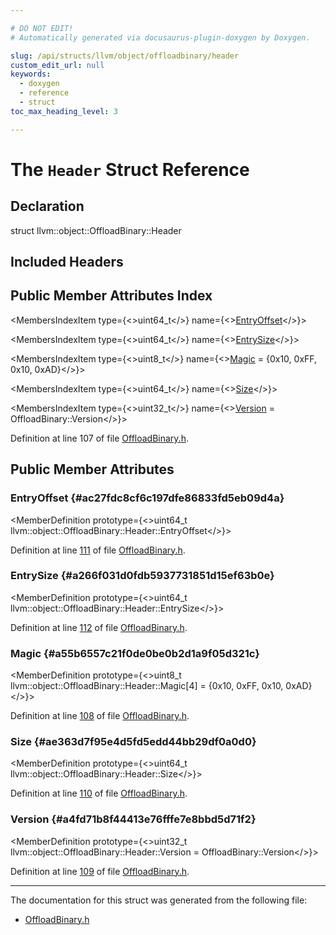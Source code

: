 ```yaml
---

# DO NOT EDIT!
# Automatically generated via docusaurus-plugin-doxygen by Doxygen.

slug: /api/structs/llvm/object/offloadbinary/header
custom_edit_url: null
keywords:
  - doxygen
  - reference
  - struct
toc_max_heading_level: 3

---
```





# The `Header` Struct Reference

<DoxygenPage pluginConfig={pluginConfig}>



## Declaration

<CodeBlock>struct llvm::object::OffloadBinary::Header</CodeBlock>

## Included Headers

<IncludesList>
<IncludesListItem
  filePath="llvm/Object/OffloadBinary.h"
  permalink="/docs/api/files/include/include/llvm/include/llvm/object/offloadbinary-h"
  isLocal="true" />
</IncludesList>

## Public Member Attributes Index

<MembersIndex>

<MembersIndexItem
  type={<>uint64&#95;t</>}
  name={<><a href="#ac27fdc8cf6c197dfe86833fd5eb09d4a">EntryOffset</a></>}>
</MembersIndexItem>

<MembersIndexItem
  type={<>uint64&#95;t</>}
  name={<><a href="#a266f031d0fdb5937731851d15ef63b0e">EntrySize</a></>}>
</MembersIndexItem>

<MembersIndexItem
  type={<>uint8&#95;t</>}
  name={<><a href="#a55b6557c21f0de0be0b2d1a9f05d321c">Magic</a> = &#123;0x10, 0xFF, 0x10, 0xAD&#125;</>}>
</MembersIndexItem>

<MembersIndexItem
  type={<>uint64&#95;t</>}
  name={<><a href="#ae363d7f95e4d5fd5edd44bb29df0a0d0">Size</a></>}>
</MembersIndexItem>

<MembersIndexItem
  type={<>uint32&#95;t</>}
  name={<><a href="#a4fd71b8f44413e76fffe7e8bbd5d71f2">Version</a> = OffloadBinary::Version</>}>
</MembersIndexItem>

</MembersIndex>


Definition at line 107 of file <a href="/docs/api/files/include/include/llvm/include/llvm/object/offloadbinary-h">OffloadBinary.h</a>.

<SectionDefinition>

## Public Member Attributes

### EntryOffset {#ac27fdc8cf6c197dfe86833fd5eb09d4a}

<MemberDefinition
  prototype={<>uint64&#95;t llvm::object::OffloadBinary::Header::EntryOffset</>}>

Definition at line <a href="/docs/api/files/include/include/llvm/include/llvm/object/offloadbinary-h/#l00111">111</a> of file <a href="/docs/api/files/include/include/llvm/include/llvm/object/offloadbinary-h">OffloadBinary.h</a>.
</MemberDefinition>

### EntrySize {#a266f031d0fdb5937731851d15ef63b0e}

<MemberDefinition
  prototype={<>uint64&#95;t llvm::object::OffloadBinary::Header::EntrySize</>}>

Definition at line <a href="/docs/api/files/include/include/llvm/include/llvm/object/offloadbinary-h/#l00112">112</a> of file <a href="/docs/api/files/include/include/llvm/include/llvm/object/offloadbinary-h">OffloadBinary.h</a>.
</MemberDefinition>

### Magic {#a55b6557c21f0de0be0b2d1a9f05d321c}

<MemberDefinition
  prototype={<>uint8&#95;t llvm::object::OffloadBinary::Header::Magic&#91;4&#93; = &#123;0x10, 0xFF, 0x10, 0xAD&#125;</>}>

Definition at line <a href="/docs/api/files/include/include/llvm/include/llvm/object/offloadbinary-h/#l00108">108</a> of file <a href="/docs/api/files/include/include/llvm/include/llvm/object/offloadbinary-h">OffloadBinary.h</a>.
</MemberDefinition>

### Size {#ae363d7f95e4d5fd5edd44bb29df0a0d0}

<MemberDefinition
  prototype={<>uint64&#95;t llvm::object::OffloadBinary::Header::Size</>}>

Definition at line <a href="/docs/api/files/include/include/llvm/include/llvm/object/offloadbinary-h/#l00110">110</a> of file <a href="/docs/api/files/include/include/llvm/include/llvm/object/offloadbinary-h">OffloadBinary.h</a>.
</MemberDefinition>

### Version {#a4fd71b8f44413e76fffe7e8bbd5d71f2}

<MemberDefinition
  prototype={<>uint32&#95;t llvm::object::OffloadBinary::Header::Version = OffloadBinary::Version</>}>

Definition at line <a href="/docs/api/files/include/include/llvm/include/llvm/object/offloadbinary-h/#l00109">109</a> of file <a href="/docs/api/files/include/include/llvm/include/llvm/object/offloadbinary-h">OffloadBinary.h</a>.
</MemberDefinition>

</SectionDefinition>

<hr/>

The documentation for this struct was generated from the following file:

<ul>
<li><a href="/docs/api/files/include/include/llvm/include/llvm/object/offloadbinary-h">OffloadBinary.h</a></li>
</ul>

</DoxygenPage>
